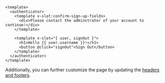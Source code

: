 ```html{3}
<template>
  <authenticator>
    <template v-slot:confirm-sign-up-fields>
      <div>Please contact the adminstrator of your account to continue!</div>
    </template>

    <template v-slot="{ user, signOut }">
      <h1>Hello {{ user.username }}!</h1>
      <button @click="signOut">Sign Out</button>
    </template>
  </authenticator>
</template>
```

Additionally, you can further customize the page by updating the [headers and footers](/components/authenticator?platform=vue#headers--footers).
